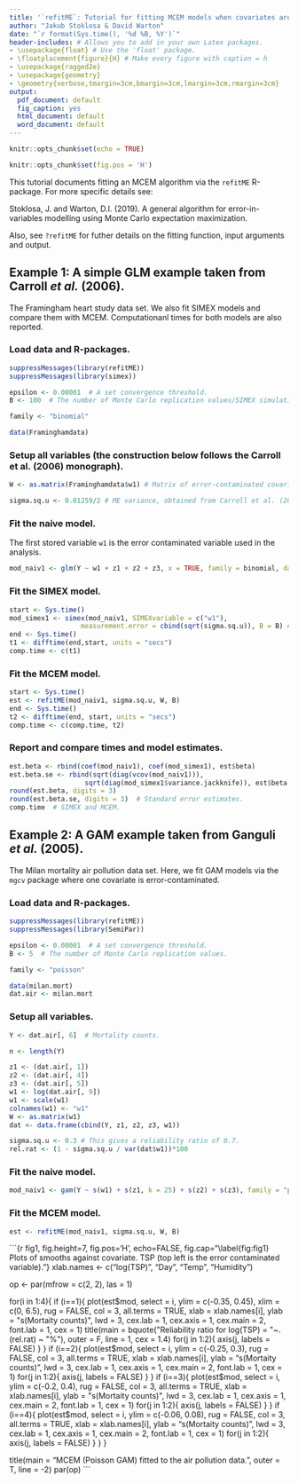 ```yaml
---
title: '`refitME`: Tutorial for fitting MCEM models when covariates are subject to measurement error/error-in-variables'
author: "Jakub Stoklosa & David Warton"
date: "`r format(Sys.time(), '%d %B, %Y')`"
header-includes: # Allows you to add in your own Latex packages.
- \usepackage{float} # Use the 'float' package.
- \floatplacement{figure}{H} # Make every figure with caption = h
- \usepackage{ragged2e}
- \usepackage{geometry}
- \geometry{verbose,tmargin=3cm,bmargin=3cm,lmargin=3cm,rmargin=3cm}
output:
  pdf_document: default
  fig_caption: yes
  html_document: default
  word_document: default
---
```


```r
knitr::opts_chunk$set(echo = TRUE)
```

```r
knitr::opts_chunk$set(fig.pos = 'H')
```

This tutorial documents fitting an MCEM algorithm via the `refitME` R-package. For more specific details see:

Stoklosa, J. and Warton, D.I. (2019). A general algorithm for error-in-variables modelling using Monte Carlo expectation maximization.

Also, see ```?refitME``` for futher details on the fitting function, input arguments and output.

## Example 1: A simple GLM example taken from Carroll _et al._ (2006). 

The Framingham heart study data set. We also fit SIMEX models and compare them with MCEM. Computationanl times for both models are also reported.

### Load data and R-packages.

```r
suppressMessages(library(refitME))
suppressMessages(library(simex))

epsilon <- 0.00001  # A set convergence threshold.
B <- 100  # The number of Monte Carlo replication values/SIMEX simulations.

family <- "binomial"

data(Framinghamdata)
```

### Setup all variables (the construction below follows the Carroll et al. (2006) monograph).

```r
W <- as.matrix(Framinghamdata$w1) # Matrix of error-contaminated covariate.

sigma.sq.u <- 0.01259/2 # ME variance, obtained from Carroll et al. (2006) monograph.
```

### Fit the naive model.

The first stored variable `w1` is the error contaminated variable used in the analysis.

```r
mod_naiv1 <- glm(Y ~ w1 + z1 + z2 + z3, x = TRUE, family = binomial, data = Framinghamdata)
```

### Fit the SIMEX model.

```r
start <- Sys.time()
mod_simex1 <- simex(mod_naiv1, SIMEXvariable = c("w1"),
                  measurement.error = cbind(sqrt(sigma.sq.u)), B = B) # SIMEX.
end <- Sys.time()
t1 <- difftime(end,start, units = "secs")
comp.time <- c(t1)
```

### Fit the MCEM model.

```r
start <- Sys.time()
est <- refitME(mod_naiv1, sigma.sq.u, W, B)
end <- Sys.time()
t2 <- difftime(end, start, units = "secs")
comp.time <- c(comp.time, t2)
```

### Report and compare times and model estimates.

```r
est.beta <- rbind(coef(mod_naiv1), coef(mod_simex1), est$beta)
est.beta.se <- rbind(sqrt(diag(vcov(mod_naiv1))),
                   sqrt(diag(mod_simex1$variance.jackknife)), est$beta.se2)
round(est.beta, digits = 3)
round(est.beta.se, digits = 3)  # Standard error estimates.
comp.time  # SIMEX and MCEM.
```

\clearpage

## Example 2: A GAM example taken from Ganguli _et al._ (2005).

The Milan mortality air pollution data set. Here, we fit GAM models via the `mgcv` package where one covariate is error-contaminated.

### Load data and R-packages.

```r
suppressMessages(library(refitME))
suppressMessages(library(SemiPar))

epsilon <- 0.00001  # A set convergence threshold.
B <- 5  # The number of Monte Carlo replication values.

family <- "poisson"

data(milan.mort)
dat.air <- milan.mort
``` 

### Setup all variables.

```r
Y <- dat.air[, 6]  # Mortality counts.

n <- length(Y)

z1 <- (dat.air[, 1])
z2 <- (dat.air[, 4])
z3 <- (dat.air[, 5])
w1 <- log(dat.air[, 9])
w1 <- scale(w1)
colnames(w1) <- "w1"
W <- as.matrix(w1)
dat <- data.frame(cbind(Y, z1, z2, z3, w1))

sigma.sq.u <- 0.3 # This gives a reliability ratio of 0.7.
rel.rat <- (1 - sigma.sq.u / var(dat$w1))*100
```

### Fit the naive model.

```r
mod_naiv1 <- gam(Y ~ s(w1) + s(z1, k = 25) + s(z2) + s(z3), family = "poisson", data = dat)
```

### Fit the MCEM model.

```r
est <- refitME(mod_naiv1, sigma.sq.u, W, B)
```

```{r fig1, fig.height=7, fig.pos='H', echo=FALSE, fig.cap="\\label{fig:fig1} Plots of smooths against covariate. TSP (top left is the error contaminated variable)."}
xlab.names <- c("log(TSP)", "Day", "Temp", "Humidity")

op <- par(mfrow = c(2, 2), las = 1)

for(i in 1:4){
  if (i==1){
    plot(est$mod, select = i, ylim = c(-0.35, 0.45), xlim = c(0, 6.5), rug = FALSE, col = 3, all.terms = TRUE,
         xlab = xlab.names[i], ylab = "s(Mortaity counts)", lwd = 3, cex.lab = 1, cex.axis = 1,
         cex.main = 2, font.lab = 1, cex = 1)
    title(main = bquote("Reliability ratio for log(TSP) = "~.(rel.rat) ~ "%"),
          outer = F, line = 1, cex = 1.4)
    for(j in 1:2){
      axis(j, labels = FALSE)
    }
  }
  if (i==2){
    plot(est$mod, select = i, ylim = c(-0.25, 0.3), rug = FALSE, col = 3, all.terms = TRUE,
         xlab = xlab.names[i], ylab = "s(Mortaity counts)", lwd = 3, cex.lab = 1, cex.axis = 1,
         cex.main = 2, font.lab = 1, cex = 1)
    for(j in 1:2){
      axis(j, labels = FALSE)
    }
  }
  if (i==3){
    plot(est$mod, select = i, ylim = c(-0.2, 0.4), rug = FALSE, col = 3, all.terms = TRUE,
         xlab = xlab.names[i], ylab = "s(Mortaity counts)", lwd = 3, cex.lab = 1, cex.axis = 1,
         cex.main = 2, font.lab = 1, cex = 1)
    for(j in 1:2){
      axis(j, labels = FALSE)
    }
  }
  if (i==4){
    plot(est$mod, select = i, ylim = c(-0.06, 0.08), rug = FALSE, col = 3, all.terms = TRUE,
         xlab = xlab.names[i], ylab = "s(Mortaity counts)", lwd = 3, cex.lab = 1, cex.axis = 1,
         cex.main = 2, font.lab = 1, cex = 1)
    for(j in 1:2){
      axis(j, labels = FALSE)
    }
  }
}

title(main = "MCEM (Poisson GAM) fitted to the air pollution data.", outer = T, line = -2)
par(op)
```
